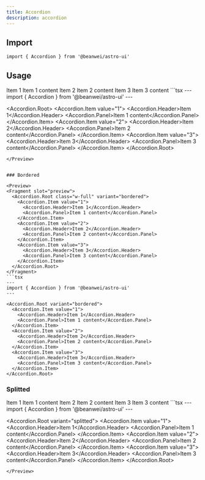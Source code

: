```yaml
---
title: Accordion
description: accordion
---
```



## Import

```tsx
import { Accordion } from '@beanwei/astro-ui'
```


## Usage

<Preview>
  <Fragment slot="preview">
    <Accordion.Root class="w-full">
      <Accordion.Item value="1">
        <Accordion.Header>Item 1</Accordion.Header>
        <Accordion.Panel>Item 1 content</Accordion.Panel>
      </Accordion.Item>
      <Accordion.Item value="2">
        <Accordion.Header>Item 2</Accordion.Header>
        <Accordion.Panel>Item 2 content</Accordion.Panel>
      </Accordion.Item>
      <Accordion.Item value="3">
        <Accordion.Header>Item 3</Accordion.Header>
        <Accordion.Panel>Item 3 content</Accordion.Panel>
      </Accordion.Item>
    </Accordion.Root>
  </Fragment>
  ```tsx
  ---
  import { Accordion } from '@beanwei/astro-ui'
  ---

  <Accordion.Root>
    <Accordion.Item value="1">
      <Accordion.Header>Item 1</Accordion.Header>
      <Accordion.Panel>Item 1 content</Accordion.Panel>
    </Accordion.Item>
    <Accordion.Item value="2">
      <Accordion.Header>Item 2</Accordion.Header>
      <Accordion.Panel>Item 2 content</Accordion.Panel>
    </Accordion.Item>
    <Accordion.Item value="3">
      <Accordion.Header>Item 3</Accordion.Header>
      <Accordion.Panel>Item 3 content</Accordion.Panel>
    </Accordion.Item>
  </Accordion.Root>
  ```
</Preview>


### Bordered

<Preview>
  <Fragment slot="preview">
    <Accordion.Root class="w-full" variant="bordered">
      <Accordion.Item value="1">
        <Accordion.Header>Item 1</Accordion.Header>
        <Accordion.Panel>Item 1 content</Accordion.Panel>
      </Accordion.Item>
      <Accordion.Item value="2">
        <Accordion.Header>Item 2</Accordion.Header>
        <Accordion.Panel>Item 2 content</Accordion.Panel>
      </Accordion.Item>
      <Accordion.Item value="3">
        <Accordion.Header>Item 3</Accordion.Header>
        <Accordion.Panel>Item 3 content</Accordion.Panel>
      </Accordion.Item>
    </Accordion.Root>
  </Fragment>
  ```tsx
  ---
  import { Accordion } from '@beanwei/astro-ui'
  ---

  <Accordion.Root variant="bordered">
    <Accordion.Item value="1">
      <Accordion.Header>Item 1</Accordion.Header>
      <Accordion.Panel>Item 1 content</Accordion.Panel>
    </Accordion.Item>
    <Accordion.Item value="2">
      <Accordion.Header>Item 2</Accordion.Header>
      <Accordion.Panel>Item 2 content</Accordion.Panel>
    </Accordion.Item>
    <Accordion.Item value="3">
      <Accordion.Header>Item 3</Accordion.Header>
      <Accordion.Panel>Item 3 content</Accordion.Panel>
    </Accordion.Item>
  </Accordion.Root>
  ```
</Preview>


### Splitted

<Preview>
  <Fragment slot="preview">
    <Accordion.Root class="w-full" variant="splitted">
      <Accordion.Item value="1">
        <Accordion.Header>Item 1</Accordion.Header>
        <Accordion.Panel>Item 1 content</Accordion.Panel>
      </Accordion.Item>
      <Accordion.Item value="2">
        <Accordion.Header>Item 2</Accordion.Header>
        <Accordion.Panel>Item 2 content</Accordion.Panel>
      </Accordion.Item>
      <Accordion.Item value="3">
        <Accordion.Header>Item 3</Accordion.Header>
        <Accordion.Panel>Item 3 content</Accordion.Panel>
      </Accordion.Item>
    </Accordion.Root>
  </Fragment>
  ```tsx
  ---
  import { Accordion } from '@beanwei/astro-ui'
  ---

  <Accordion.Root variant="splitted">
    <Accordion.Item value="1">
      <Accordion.Header>Item 1</Accordion.Header>
      <Accordion.Panel>Item 1 content</Accordion.Panel>
    </Accordion.Item>
    <Accordion.Item value="2">
      <Accordion.Header>Item 2</Accordion.Header>
      <Accordion.Panel>Item 2 content</Accordion.Panel>
    </Accordion.Item>
    <Accordion.Item value="3">
      <Accordion.Header>Item 3</Accordion.Header>
      <Accordion.Panel>Item 3 content</Accordion.Panel>
    </Accordion.Item>
  </Accordion.Root>
  ```
</Preview>
